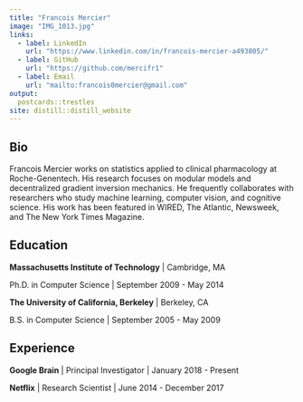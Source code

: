 ```yaml
---
title: "Francois Mercier"
image: "IMG_1013.jpg"
links:
  - label: LinkedIn
    url: "https://www.linkedin.com/in/francois-mercier-a493805/"
  - label: GitHub
    url: "https://github.com/mercifr1"
  - label: Email
    url: "mailto:francois0mercier@gmail.com"
output:
  postcards::trestles
site: distill::distill_website
---
```

 
## Bio

Francois Mercier works on statistics applied to clinical pharmacology at Roche-Genentech. His research focuses on modular models and 
decentralized gradient inversion mechanics. He frequently collaborates with 
researchers who study machine learning, computer vision, and cognitive science.
His work has been featured in WIRED, The Atlantic, Newsweek, and The New York 
Times Magazine.

## Education

**Massachusetts Institute of Technology** | Cambridge, MA

Ph.D. in Computer Science | September 2009 - May 2014

**The University of California, Berkeley** | Berkeley, CA

B.S. in Computer Science | September 2005 - May 2009

## Experience

**Google Brain** | Principal Investigator | January 2018 - Present

**Netflix** | Research Scientist | June 2014 - December 2017
